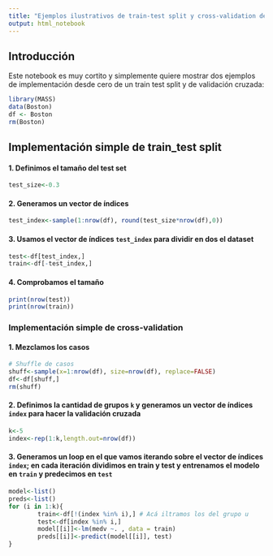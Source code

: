 ```yaml
---
title: "Ejemplos ilustrativos de train-test split y cross-validation desde cero"
output: html_notebook
---
```


## Introducción
Este notebook es muy cortito y simplemente quiere mostrar dos ejemplos de implementación desde cero de un train test split y de validación cruzada:
```r
library(MASS)
data(Boston)
df <- Boston
rm(Boston)
```


## Implementación simple de train_test split
#### 1. Definimos el tamaño del test set 
```r
test_size<-0.3 
```

#### 2. Generamos un vector de índices
```r
test_index<-sample(1:nrow(df), round(test_size*nrow(df),0))
```

#### 3. Usamos el vector de índices `test_index` para dividir en dos el dataset
```r
test<-df[test_index,]
train<-df[-test_index,]
```

#### 4. Comprobamos el tamaño
```r
print(nrow(test))
print(nrow(train))
```


### Implementación simple de cross-validation
#### 1. Mezclamos los casos
```r
# Shuffle de casos
shuff<-sample(x=1:nrow(df), size=nrow(df), replace=FALSE)
df<-df[shuff,]
rm(shuff)
```

#### 2. Definimos la cantidad de grupos `k` y generamos un vector de índices `index` para hacer la validación cruzada
```r
k<-5
index<-rep(1:k,length.out=nrow(df))
```

#### 3. Generamos un loop en el que vamos iterando sobre el vector de índices `index`; en cada iteración dividimos en train y test y entrenamos el modelo en `train` y predecimos en `test`
```r
model<-list()
preds<-list()
for (i in 1:k){
        train<-df[!(index %in% i),] # Acá iltramos los del grupo u
        test<-df[index %in% i,]
        model[[i]]<-lm(medv ~. , data = train)
        preds[[i]]<-predict(model[[i]], test)
}
```
